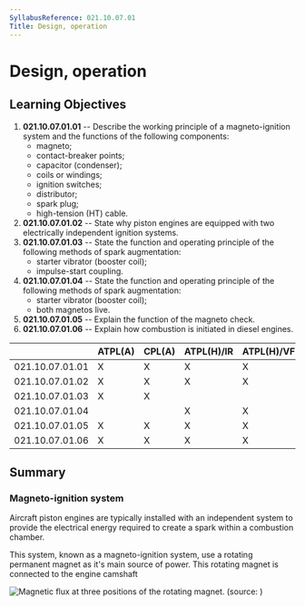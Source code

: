```yaml
---
SyllabusReference: 021.10.07.01
Title: Design, operation
---
```


# Design, operation

## Learning Objectives

1.  **021.10.07.01.01** -- Describe the working principle of a magneto-ignition
    system and the functions of the following components:
    - magneto;
    - contact-breaker points;
    - capacitor (condenser);
    - coils or windings;
    - ignition switches;
    - distributor;
    - spark plug;
    - high-tension (HT) cable.
2.  **021.10.07.01.02** -- State why piston engines are equipped with two
    electrically independent ignition systems.
3.  **021.10.07.01.03** -- State the function and operating principle of the
    following methods of spark augmentation:
    - starter vibrator (booster coil);
    - impulse-start coupling.
4.  **021.10.07.01.04** -- State the function and operating principle of the
    following methods of spark augmentation:
    - starter vibrator (booster coil);
    - both magnetos live.
5.  **021.10.07.01.05** -- Explain the function of the magneto check.
6.  **021.10.07.01.06** -- Explain how combustion is initiated in diesel engines.

|                 | ATPL(A) | CPL(A) | ATPL(H)/IR | ATPL(H)/VFR | CPL(H) | IR  | CBIR(A) |
| --------------- | ------- | ------ | ---------- | ----------- | ------ | --- | ------- |
| 021.10.07.01.01 | X       | X      | X          | X           | X      |     |         |
| 021.10.07.01.02 | X       | X      | X          | X           | X      |     |         |
| 021.10.07.01.03 | X       | X      |            |             |        |     |         |
| 021.10.07.01.04 |         |        | X          | X           | X      |     |         |
| 021.10.07.01.05 | X       | X      | X          | X           | X      |     |         |
| 021.10.07.01.06 | X       | X      | X          | X           | X      |     |         |

## Summary

### Magneto-ignition system

Aircraft piston engines are typically installed with an independent system to
provide the electrical energy required to create a spark within a combustion
chamber.

This system, known as a magneto-ignition system, use a rotating permanent magnet
as it's main source of power. This rotating magnet is connected to the engine
camshaft

![Magnetic flux at three positions of the rotating magnet. (source: )](/images/021.10.07.01-1)
